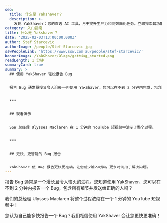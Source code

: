 ```yaml
---
seo:
  title: 什么是 Yakshaver？
  description: >-
    发现 YakShaver：您的首选 AI 工具，用于提升生产力和高效简化任务。立即探索其功能和优势！
category: 入门指南
title: 什么是 Yakshaver？
date: '2025-02-03T13:00:00.000Z'
author: Stef Starcevic
authorImage: /people/Stef-Starcevic.jpg
sswPeopleLink: 'https://www.ssw.com.au/people/stef-starcevic/'
bannerImage: /YakShaver/Blogs/getting_started.png
readLength: 1 分钟
summaryCard: true
summary: >
  ## 使用 YakShaver 轻松报告 Bug


  报告 Bug 通常既慢又令人沮丧——但使用 YakShaver，您可以在不到 2 分钟内完成，包含所有细节并发送给正确的人。


  ***


  ## 观看演示


  SSW 总经理 Ulysses Maclaren 在 1 分钟的 YouTube 短视频中演示了整个过程。


  ***


  ## 更快、更智能的 Bug 报告


  YakShaver 使 Bug 报告更快更准确，让您减少输入时间，更多时间用于解决问题。
---
```


报告 Bug 通常是一个漫长且令人恼火的过程。您知道使用 YakShaver，您可以在不到 2 分钟内报告一个 Bug，包含所有细节并发送给正确的人吗？

我们的总经理 Ulysses Maclaren 将整个过程浓缩在一个 1 分钟的 YouTube 短视频中！

您认为自己能多快报告一个 Bug？我们相信使用 YakShaver 会让您更快更准确！

<Youtube thumbnail="https://img.youtube.com/vi/0TPo98R1tnI/maxresdefault.jpg" externalVideoLink="https://www.youtube.com/embed/0TPo98R1tnI?si=exOVxPxVFA9x7x90" />